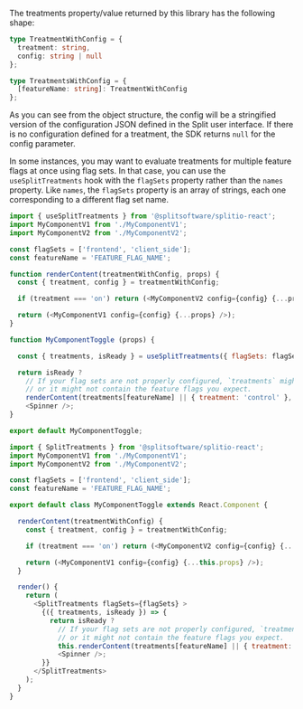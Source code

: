 The treatments property/value returned by this library has the following shape:

```typescript
type TreatmentWithConfig = {
  treatment: string,
  config: string | null
};

type TreatmentsWithConfig = {
  [featureName: string]: TreatmentWithConfig
};
```

As you can see from the object structure, the config will be a stringified version of the configuration JSON defined in the Split user interface. If there is no configuration defined for a treatment, the SDK returns `null` for the config parameter.

In some instances, you may want to evaluate treatments for multiple feature flags at once using flag sets. In that case, you can use the `useSplitTreatments` hook with the `flagSets` property rather than the `names` property. Like `names`, the `flagSets` property is an array of strings, each one corresponding to a different flag set name.

```javascript title="Flag sets with useSplitTreatments hook"
import { useSplitTreatments } from '@splitsoftware/splitio-react';
import MyComponentV1 from './MyComponentV1';
import MyComponentV2 from './MyComponentV2';

const flagSets = ['frontend', 'client_side'];
const featureName = 'FEATURE_FLAG_NAME';

function renderContent(treatmentWithConfig, props) {
  const { treatment, config } = treatmentWithConfig;

  if (treatment === 'on') return (<MyComponentV2 config={config} {...props} />);

  return (<MyComponentV1 config={config} {...props} />);
}

function MyComponentToggle (props) {

  const { treatments, isReady } = useSplitTreatments({ flagSets: flagSets });

  return isReady ?
    // If your flag sets are not properly configured, `treatments` might be an empty object
    // or it might not contain the feature flags you expect.
    renderContent(treatments[featureName] || { treatment: 'control' }, props) : 
    <Spinner />;
}

export default MyComponentToggle;
```

```javascript title="Flag sets with SplitTreatments component (deprecated)"
import { SplitTreatments } from '@splitsoftware/splitio-react';
import MyComponentV1 from './MyComponentV1';
import MyComponentV2 from './MyComponentV2';

const flagSets = ['frontend', 'client_side'];
const featureName = 'FEATURE_FLAG_NAME';

export default class MyComponentToggle extends React.Component {

  renderContent(treatmentWithConfig) {
    const { treatment, config } = treatmentWithConfig;

    if (treatment === 'on') return (<MyComponentV2 config={config} {...this.props} />);

    return (<MyComponentV1 config={config} {...this.props} />);
  }

  render() {
    return (
      <SplitTreatments flagSets={flagSets} >
        {({ treatments, isReady }) => {
          return isReady ?
            // If your flag sets are not properly configured, `treatments` might be an empty object
            // or it might not contain the feature flags you expect.
            this.renderContent(treatments[featureName] || { treatment: 'control' }) :
            <Spinner />;
        }}
      </SplitTreatments>
    );
  }
}
```